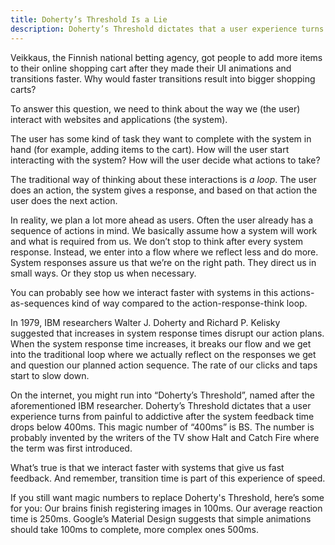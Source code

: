 ```yaml
---
title: Doherty’s Threshold Is a Lie
description: Doherty’s Threshold dictates that a user experience turns from painful to addictive after the system feedback time drops below 400ms
---
```


Veikkaus, the Finnish national betting agency, got people to add more items to their online shopping cart after they made their UI animations and transitions faster. Why would faster transitions result into bigger shopping carts?

To answer this question, we need to think about the way we (the user) interact with websites and applications (the system).

The user has some kind of task they want to complete with the system in hand (for example, adding items to the cart). How will the user start interacting with the system? How will the user decide what actions to take?

The traditional way of thinking about these interactions is _a loop_. The user does an action, the system gives a response, and based on that action the user does the next action.

In reality, we plan a lot more ahead as users. Often the user already has a sequence of actions in mind. We basically assume how a system will work and what is required from us. We don’t stop to think after every system response. Instead, we enter into a flow where we reflect less and do more. System responses assure us that we’re on the right path. They direct us in small ways. Or they stop us when necessary.

You can probably see how we interact faster with systems in this actions-as-sequences kind of way compared to the action-response-think loop.

In 1979, IBM researchers Walter J. Doherty and Richard P. Kelisky suggested that increases in system response times disrupt our action plans. When the system response time increases, it breaks our flow and we get into the traditional loop where we actually reflect on the responses we get and question our planned action sequence. The rate of our clicks and taps start to slow down.

On the internet, you might run into “Doherty’s Threshold”, named after the aforementioned IBM researcher. Doherty’s Threshold dictates that a user experience turns from painful to addictive after the system feedback time drops below 400ms. This magic number of “400ms” is BS. The number is probably invented by the writers of the TV show Halt and Catch Fire where the term was first introduced.

What’s true is that we interact faster with systems that give us fast feedback. And remember, transition time is part of this experience of speed.

If you still want magic numbers to replace Doherty's Threshold, here’s some for you: Our brains finish registering images in 100ms. Our average reaction time is 250ms. Google’s Material Design suggests that simple animations should take 100ms to complete, more complex ones 500ms.
